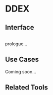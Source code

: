 # DDEX

## Interface

```javascript
```

prologue...

## Use Cases

Coming soon...

## Related Tools
